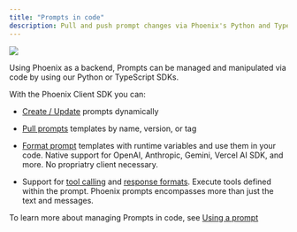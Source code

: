 ```yaml
---
title: "Prompts in code"
description: Pull and push prompt changes via Phoenix's Python and TypeScript Clients
---
```


<Frame caption="Pull and push prompt changes via Phoenix's Python and TypeScript Clients">
  <img src="https://storage.googleapis.com/arize-phoenix-assets/assets/images/phoenix-docs-images/c385cf9f-image.jpeg" />
</Frame>

Using Phoenix as a backend, Prompts can be managed and manipulated via code by using our Python or TypeScript SDKs.

With the Phoenix Client SDK you can:

* [Create / Update](/phoenix/prompt-engineering/how-to-prompts/create-a-prompt#using-the-phoenix-client) prompts dynamically

* [Pull prompts](/phoenix/prompt-engineering/how-to-prompts/using-a-prompt) templates by name, version, or tag

* [Format prompt](/phoenix/prompt-engineering/how-to-prompts/using-a-prompt#using-a-prompt) templates with runtime variables and use them in your code. Native support for OpenAI, Anthropic, Gemini, Vercel AI SDK, and more. No propriatry client necessary.

* Support for [tool calling](/phoenix/prompt-engineering/concepts-prompts/prompts-concepts#tools) and [response formats](/phoenix/prompt-engineering/concepts-prompts/prompts-concepts#response-format). Execute tools defined within the prompt. Phoenix prompts encompasses more than just the text and messages.

To learn more about managing Prompts in code, see [Using a prompt](/phoenix/prompt-engineering/how-to-prompts/using-a-prompt)



